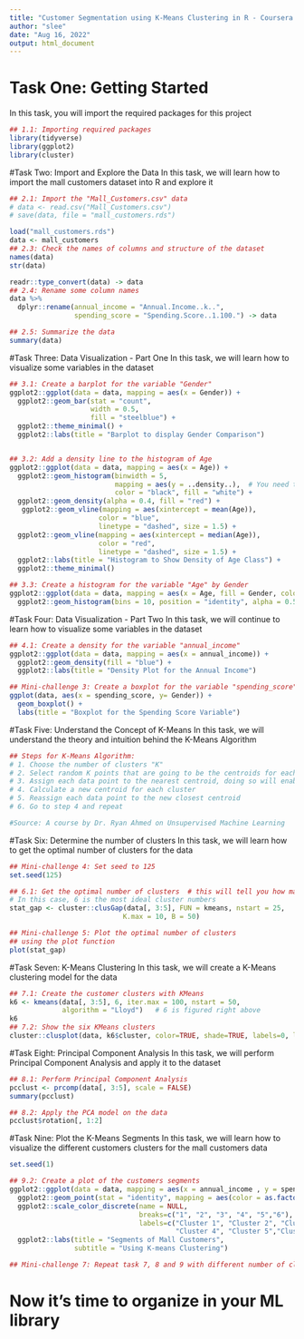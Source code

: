```yaml
---
title: "Customer Segmentation using K-Means Clustering in R - Coursera Guided Project"
author: "slee"
date: "Aug 16, 2022"
output: html_document
---
```


# Task One: Getting Started
In this task, you will import the required
packages for this project
```r

## 1.1: Importing required packages
library(tidyverse)
library(ggplot2)
library(cluster)

```

#Task Two: Import and Explore the Data
In this task, we will learn how to import
the mall customers dataset into R and explore it
```r

## 2.1: Import the "Mall_Customers.csv" data 
# data <- read.csv("Mall_Customers.csv")
# save(data, file = "mall_customers.rds")

load("mall_customers.rds")
data <- mall_customers
## 2.3: Check the names of columns and structure of the dataset
names(data)
str(data)

readr::type_convert(data) -> data
## 2.4: Rename some column names
data %>% 
  dplyr::rename(annual_income = "Annual.Income..k..",
                spending_score = "Spending.Score..1.100.") -> data

## 2.5: Summarize the data
summary(data)


```

#Task Three: Data Visualization - Part One
In this task, we will learn how to visualize
some variables in the dataset
```r
## 3.1: Create a barplot for the variable "Gender"
ggplot2::ggplot(data = data, mapping = aes(x = Gender)) +
  ggplot2::geom_bar(stat = "count",
                    width = 0.5,
                    fill = "steelblue") +
  ggplot2::theme_minimal() +
  ggplot2::labs(title = "Barplot to display Gender Comparison")


## 3.2: Add a density line to the histogram of Age
ggplot2::ggplot(data = data, mapping = aes(x = Age)) +
  ggplot2::geom_histogram(binwidth = 5, 
                          mapping = aes(y = ..density..),  # You need this for your density plot added
                          color = "black", fill = "white") +
  ggplot2::geom_density(alpha = 0.4, fill = "red") +
   ggplot2::geom_vline(mapping = aes(xintercept = mean(Age)), 
                      color = "blue",
                      linetype = "dashed", size = 1.5) +
  ggplot2::geom_vline(mapping = aes(xintercept = median(Age)),
                      color = "red",
                      linetype = "dashed", size = 1.5) +
  ggplot2::labs(title = "Histogram to Show Density of Age Class") +
  ggplot2::theme_minimal()

## 3.3: Create a histogram for the variable "Age" by Gender
ggplot2::ggplot(data = data, mapping = aes(x = Age, fill = Gender, color = Gender)) +
  ggplot2::geom_histogram(bins = 10, position = "identity", alpha = 0.5)

```

#Task Four: Data Visualization - Part Two
In this task, we will continue to learn how to 
visualize some variables in the dataset
```r

## 4.1: Create a density for the variable "annual_income"
ggplot2::ggplot(data = data, mapping = aes(x = annual_income)) +
  ggplot2::geom_density(fill = "blue") +
  ggplot2::labs(title = "Density Plot for the Annual Income")

## Mini-challenge 3: Create a boxplot for the variable "spending_score"
ggplot(data, aes(x = spending_score, y= Gender)) +
  geom_boxplot() +
  labs(title = "Boxplot for the Spending Score Variable")

```

#Task Five: Understand the Concept of K-Means
In this task, we will understand the theory and intuition
behind the K-Means Algorithm

```r
## Steps for K-Means Algorithm:
# 1. Choose the number of clusters "K"
# 2. Select random K points that are going to be the centroids for each cluster
# 3. Assign each data point to the nearest centroid, doing so will enable us to create "K" number of clusters
# 4. Calculate a new centroid for each cluster
# 5. Reassign each data point to the new closest centroid
# 6. Go to step 4 and repeat

#Source: A course by Dr. Ryan Ahmed on Unsupervised Machine Learning
```

#Task Six: Determine the number of clusters
In this task, we will learn how to get the optimal
number of clusters for the data
```r

## Mini-challenge 4: Set seed to 125
set.seed(125)

## 6.1: Get the optimal number of clusters  # this will tell you how many clusters is the optimal point (look for consistency)
# In this case, 6 is the most ideal cluster numbers
stat_gap <- cluster::clusGap(data[, 3:5], FUN = kmeans, nstart = 25,
                            K.max = 10, B = 50)

## Mini-challenge 5: Plot the optimal number of clusters 
## using the plot function
plot(stat_gap)

```

#Task Seven: K-Means Clustering
In this task, we will create a K-Means clustering model
for the data
```r

## 7.1: Create the customer clusters with KMeans
k6 <- kmeans(data[, 3:5], 6, iter.max = 100, nstart = 50,
             algorithm = "Lloyd")   # 6 is figured right above
k6
## 7.2: Show the six KMeans clusters
cluster::clusplot(data, k6$cluster, color=TRUE, shade=TRUE, labels=0, lines=0)

```

#Task Eight: Principal Component Analysis
In this task, we will perform Principal Component Analysis
and apply it to the dataset

```r

## 8.1: Perform Principal Component Analysis
pcclust <- prcomp(data[, 3:5], scale = FALSE)
summary(pcclust)

## 8.2: Apply the PCA model on the data
pcclust$rotation[, 1:2]

```

#Task Nine: Plot the K-Means Segments
In this task, we will learn how to visualize the
different customers clusters for the mall customers data
```r
set.seed(1)

## 9.2: Create a plot of the customers segments
ggplot2::ggplot(data = data, mapping = aes(x = annual_income , y = spending_score)) + 
  ggplot2::geom_point(stat = "identity", mapping = aes(color = as.factor(k6$cluster))) +
  ggplot2::scale_color_discrete(name = NULL,
                                breaks=c("1", "2", "3", "4", "5","6"),
                                labels=c("Cluster 1", "Cluster 2", "Cluster 3",
                                         "Cluster 4", "Cluster 5","Cluster 6")) +
  ggplot2::labs(title = "Segments of Mall Customers", 
                subtitle = "Using K-means Clustering")

## Mini-challenge 7: Repeat task 7, 8 and 9 with different number of clusters
```


# Now it's time to organize in your ML library


